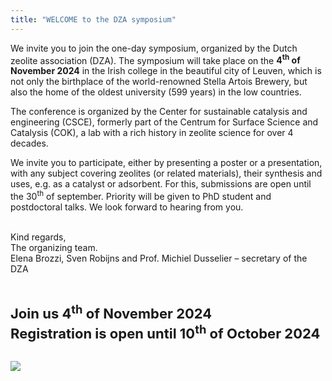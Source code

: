 ```yaml
---
title: "WELCOME to the DZA symposium"
---
```



::: {.justify}
We invite you to join the one-day symposium, organized by the Dutch zeolite association (DZA). The symposium will take place on the **4<sup>th</sup> of November 2024** in the Irish college in the beautiful city of Leuven, which is not only the birthplace of the world-renowned Stella Artois Brewery, but also the home of the oldest university (599 years) in the low countries.  

The conference is organized by the Center for sustainable catalysis and engineering (CSCE), formerly part of the Centrum for Surface Science and Catalysis (COK), a lab with a rich history in zeolite science for over 4 decades.  

We invite you to participate, either by presenting a poster or a presentation, with any subject covering zeolites (or related materials), their synthesis and uses, e.g. as a catalyst or adsorbent. For this, submissions are open until the 30<sup>th</sup> of september. Priority will be given to PhD student and postdoctoral talks. We look forward to hearing from you. 
:::

<br>
Kind regards,  
The organizing team. <br>
Elena Brozzi, Sven Robijns and Prof. Michiel Dusselier – secretary of the DZA 

<br>

<span style="font-size: 22px; font-weight: bold">Join us 4<sup>th</sup> of November 2024</span><br>
<span style="font-size: 22px; font-weight: bold">Registration is open until 10<sup>th</sup> of October 2024</span> 

<br>
![](media/leuven.png)

```{=html}
<script type="text/javascript">
    window.onload = function() {
    
    const targetDate = new Date('November 4, 2024 00:00:00').getTime();

    function updateCountdown() {
      const now = new Date().getTime();
      const distance = targetDate - now;
      const days = Math.floor(distance / (1000 * 60 * 60 * 24));

      if (distance > 0) {
        Toastify({
            text: `${days} days until the event starts!`,
            duration: -1, 
            close: true,
            gravity: "bottom",
            position: "right",
            style: {
            background: "linear-gradient(to right, #7bcc7e, #7ba07d)",
            fontWeight: "bold"
            },
            stopOnFocus: true
        }).showToast();
      }
    }

    updateCountdown();
  };
</script>

<script type="text/javascript" src="https://cdn.jsdelivr.net/npm/toastify-js"></script>
<link rel="stylesheet" type="text/css" href="https://cdn.jsdelivr.net/npm/toastify-js/src/toastify.min.css">
```